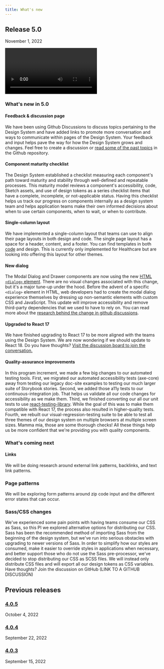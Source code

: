 ```yaml
---
title: What's new
---
```



## Release 5.0

<time datetime="2022-11-01" className="ds-text-body--sm">November 1, 2022</time>

<div className="ds-u-measure--wide ds-u-margin-top--2">
  <Video name="testing" />
</div>

### What's new in 5.0

#### Feedback & discussion page

We have been using Github Discussions to discuss topics pertaining to the Design System and have added links to promote more conversation and ways to communicate within pages of the Design System. Your feedback and input helps pave the way for how the Design System grows and changes. Feel free to create a discussion or [read some of the past topics](https://github.com/CMSgov/design-system/discussions) in the Github repository.

#### Component maturity checklist

The Design System established a checklist measuring each component's path toward maturity and stability through well-defined and repeatable processes. This maturity model reviews a component's accessibility, code, Sketch assets, and use of design tokens as a series checklist items that have a complete, incomplete, or not-applicable status. Having this checklist helps us track our progress on components internally as a design system team and helps application teams make their own informed decisions about when to use certain components, when to wait, or when to contribute.

#### Single-column layout

We have implemented a single-column layout that teams can use to align their page layouts in both design and code. The single page layout has a space for a header, content, and a footer. You can find templates in both [code](https://design.cms.gov/layouts/Healthcare/one-col-page-layout?theme=healthcare) and design. This is currently only implemented for Healthcare but are looking into offering this layout for other themes.

#### New dialog

The Modal Dialog and Drawer components are now using the new [HTML `<dialog>` element](https://developer.mozilla.org/en-US/docs/Web/HTML/Element/dialog). There are no visual changes associated with this change, but it's a major tune-up under the hood. Before the advent of a specific `<dialog>` element in HTML, web developers had to create the modal dialog experience themselves by dressing up non-semantic elements with custom CSS and JavaScript. This update will improve accessibility and remove third-party dependencies that we used to have to rely on. You can read more about the [research behind the change in github discussions](https://github.com/CMSgov/design-system/discussions/1831).

#### Upgraded to React 17

We have finished upgrading to React 17 to be more aligned with the teams using the Design System. We are now wondering if we should update to React 18. Do you have thoughts? [Visit the discussion board to join the conversation.](https://github.com/CMSgov/design-system/discussions/2058)

#### Quality-assurance improvements

In this program increment, we made a few big changes to our automated testing tools. First, we migrated our automated accessibility tests (axe-core) away from testing our legacy doc-site examples to testing our much larger suite of Storybook stories. Second, we added those a11y tests to our continuous-integration job. That helps us validate all our code changes for accessibility as we make them. Third, we finished converting our all our unit tests to use [react-testing-library](https://testing-library.com/docs/react-testing-library/intro/). While the goal of this was to make them compatible with React 17, the process also resulted in higher-quality tests. Fourth, we rebuilt our visual-regression-testing suite to be able to test all three themes of our design system on multiple browsers at multiple screen sizes. Mamma mia, those are some thorough checks! All these things help us be more confident that we're providing you with quality components.

### What's coming next

#### Links

We will be doing research around external link patterns, backlinks, and text link patterns.

### Page patterns

We will be exploring form patterns around zip code input and the different error states that can occur.

### Sass/CSS changes

We've experienced some pain points with having teams consume our CSS as Sass, so this PI we explored alternative options for distributing our CSS. Sass has been the recommended method of importing Sass from the beginning of the design system, but we've run into serious obstacles with upgrading to newer versions of Sass. In order to simplify how our styles are consumed, make it easier to override styles in applications when necessary, and better support those who do not use the Sass pre-processor, we've decided to stop distributing our CSS as SCSS files. We will instead only distribute CSS files and will export all our design tokens as CSS variables. Have thoughts? Join the discussion on GitHub (LINK TO A GITHUB DISCUSSION)

## Previous releases

### [4.0.5](https://github.com/CMSgov/design-system/releases/tag/%40cmsgov%2Fdesign-system%404.0.5)

October 4, 2022

### [4.0.4](https://github.com/CMSgov/design-system/releases/tag/%40cmsgov%2Fdesign-system%404.0.4)

September 22, 2022

### [4.0.3](https://github.com/CMSgov/design-system/releases/tag/%40cmsgov%2Fdesign-system%404.0.3)

September 15, 2022